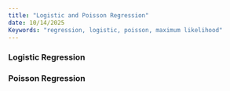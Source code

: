 ```yaml
---
title: "Logistic and Poisson Regression"
date: 10/14/2025
Keywords: "regression, logistic, poisson, maximum likelihood"
---
```


### Logistic Regression 

### Poisson Regression 

### 

